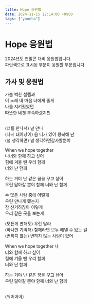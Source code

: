 ```yaml
---
title: Hope 응원법
date: 2024-11-15 12:14:00 +0900
tags: ["yoonha"]
---
```



# Hope 응원법

2024년도 연말콘 대비 응원법입니다.<br />
<BlueText>파란색</BlueText>으로 표시된 부분이 응원할 부분입니다.

## 가사 및 응원법

가슴 벅찬 설렘과<br />
이 노래 내 마음 너에게 줄게<br />
나를 지켜줬었던<br />
따뜻한 네겐 부족하겠지만<br />


<br /><BlueText>(너를 만나서)</BlueText> 널 만나<br />
<BlueText>(다시 태어났어)</BlueText> 음 니가 있어 행복해 난<br />
<BlueText>(널 생각하면)</BlueText> 널 생각하면감사할뿐야<br />

When we hope together<br />
나너와 함께 하고 싶어<br />
힘에 겨울 땐 우리 함께<br />
너와 난 함께<br />

하는 거야 난 같은 꿈을 꾸고 싶어<br />
우린 닮아갈 뿐야 함께 너와 난 함께<br />

수 많은 사람 중에 어떻게<br />
우린 만나게 됐는지<br />
참 신기하잖아 이렇게<br />
우리 같은 곳을 보는게<br />

<BlueText>(모든게 변해도)</BlueText> 우린 달라<br />
<BlueText>(하나만 기억해)</BlueText> 함께라면 모두 해낼 수 있는 걸<br />
<BlueText>(변하지 않는)</BlueText> 변하지 않는 사랑이 있어<br />

When we hope together 나<br />
너와 함께 하고 싶어<br />
힘에 겨울 땐 우리 함께<br />
너와 난 함께<br />

하는 거야 난 같은 꿈을 꾸고 싶어<br />
우린 닮아갈 뿐야 함께 너와 난 함께<br />

<br /><BlueText>(워어어어)</BlueText><br />